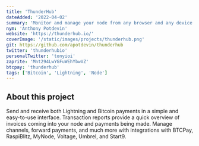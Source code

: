 ```yaml
---
title: 'ThunderHub'
dateAdded: '2022-04-02'
summary: 'Monitor and manage your node from any browser and any device.'
nym: 'Anthony Potdevin'
website: 'https://thunderhub.io/'
coverImage: '/static/images/projects/thunderhub.png'
git: https://github.com/apotdevin/thunderhub
twitter: 'thunderhubio'
personalTwitter: 'tonyioi'
zaprite: 'Mnt294LwYGFuWEhYbwVZ'
btcpay: 'thunderhub'
tags: ['Bitcoin', 'Lightning', 'Node']
---
```


## About this project

Send and receive both Lightning and Bitcoin payments in a simple and easy-to-use interface. Transaction reports provide a quick overview of invoices coming into your node and payments being made. Manage channels, forward payments, and much more with integrations with BTCPay, RaspiBlitz, MyNode, Voltage, Umbrel, and Start9.
